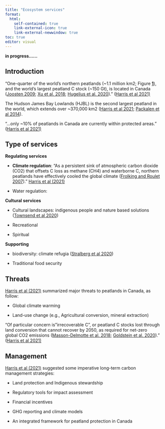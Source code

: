 ```yaml
---
title: "Ecosystem services"
format:
  html:
    self-contained: true
    link-external-icon: true
    link-external-newwindow: true
toc: true
editor: visual
---
```


**in progress......**

## Introduction

"One-quarter of the world's northern peatlands (\~1.1 million km2; Figure [**1**](https://esajournals.onlinelibrary.wiley.com/doi/10.1002/fee.2437#fee2437-fig-0001)), and the world's largest peatland C stock (\~150 Gt), is located in Canada ([Joosten 2009](https://unfccc.int/sites/default/files/draftpeatlandco2report.pdf); [Xu et al. 2018](https://www.sciencedirect.com/science/article/abs/pii/S0341816217303004?via%3Dihub); [Hugelius et al. 2020](https://www.pnas.org/doi/full/10.1073/pnas.1916387117))." ([Harris et al 2021)](https://esajournals.onlinelibrary.wiley.com/doi/10.1002/fee.2437)

The Hudson James Bay Lowlands (HJBL) is the second largest peatland in the world, which extends over \~370,000 km2 ([Harris et al 2021](https://esajournals.onlinelibrary.wiley.com/doi/10.1002/fee.2437); [Packalen et al 2014](https://www.nature.com/articles/ncomms5078)).

"...only \~10% of peatlands in Canada are currently within protected areas." ([Harris et al 2021)](https://esajournals.onlinelibrary.wiley.com/doi/10.1002/fee.2437)

## Type of services

**Regulating services**

-   **Climate regulation**: "As a persistent sink of atmospheric carbon dioxide (CO2) that offsets C loss as methane (CH4) and waterborne C, northern peatlands have effectively cooled the global climate ([Frolking and Roulet 2007](https://onlinelibrary.wiley.com/doi/10.1111/j.1365-2486.2007.01339.x))." [Harris et al (2021)](https://esajournals.onlinelibrary.wiley.com/doi/10.1002/fee.2437)

-   Water regulation:

**Cultural services**

-   Cultural landscapes: indigenous people and nature based solutions ([Townsend et al 2020](https://www.facetsjournal.com/doi/10.1139/facets-2019-0058))

-   Recreational

-   Spiritual

**Supporting**

-   biodiversity: climate refugia ([Stralberg et al 2020](https://esajournals.onlinelibrary.wiley.com/doi/10.1002/fee.2188))

-   Traditional food security

## Threats

[Harris et al (2021)](https://esajournals.onlinelibrary.wiley.com/doi/10.1002/fee.2437) summarized major threats to peatlands in Canada, as follow:

-   Global climate warming

-   Land-use change (e.g., Agricultural conversion, mineral extraction)

"Of particular concern is "irrecoverable C", or peatland C stocks lost through land conversion that cannot recover by 2050, as required for net-zero global CO2 emissions ([Masson-Delmotte et al. 2018](https://www.ipcc.ch/sr15/); [Goldstein et al. 2020](https://www.nature.com/articles/s41558-020-0738-8))." ([Harris et al 2021)](https://esajournals.onlinelibrary.wiley.com/doi/10.1002/fee.2437)

## Management

[Harris et al (2021)](https://esajournals.onlinelibrary.wiley.com/doi/10.1002/fee.2437) suggested some imperative long-term carbon management strategies:

-   Land protection and Indigenous stewardship

-   Regulatory tools for impact assessment

-   Financial incentives

-   GHG reporting and climate models

-   An integrated framework for peatland protection in Canada
